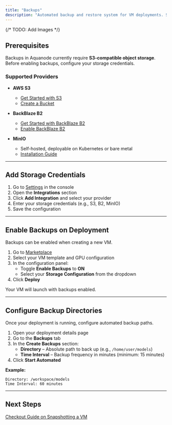 ```yaml
---
title: "Backups"
description: "Automated backup and restore system for VM deployments. Schedule regular backups and restore data across deployments."
---
```


{/* TODO: Add Images */}
## Prerequisites

Backups in Aquanode currently require **S3-compatible object storage**.  
Before enabling backups, configure your storage credentials.

### Supported Providers

- **AWS S3**  
  - [Get Started with S3](https://docs.aws.amazon.com/AmazonS3/latest/userguide/GetStartedWithS3.html)  
  - [Create a Bucket](https://docs.aws.amazon.com/AmazonS3/latest/userguide/create-bucket-overview.html)  

- **BackBlaze B2**  
  - [Get Started with BackBlaze B2](https://www.backblaze.com/docs/cloud-storage-get-started-with-the-ui)  
  - [Enable BackBlaze B2](https://www.backblaze.com/docs/cloud-storage-enable-backblaze-b2)  

- **MinIO**  
  - Self-hosted, deployable on Kubernetes or bare metal  
  - [Installation Guide](https://docs.min.io/community/minio-object-store/operations/deployments/installation.html)  

---

## Add Storage Credentials

1. Go to [Settings](https://console.aquanode.io/settings) in the console  
2. Open the **Integrations** section  
3. Click **Add Integration** and select your provider  
4. Enter your storage credentials (e.g., S3, B2, MinIO)  
5. Save the configuration  

---

## Enable Backups on Deployment

Backups can be enabled when creating a new VM.

1. Go to [Marketplace](https://console.aquanode.io/marketplace)  
2. Select your VM template and GPU configuration  
3. In the configuration panel:  
   - Toggle **Enable Backups** to **ON**  
   - Select your **Storage Configuration** from the dropdown  
4. Click **Deploy**  

Your VM will launch with backups enabled.  

---

## Configure Backup Directories

Once your deployment is running, configure automated backup paths.

1. Open your deployment details page  
2. Go to the **Backups** tab  
3. In the **Create Backups** section:  
   - **Directory** – Absolute path to back up (e.g., `/home/user/models`)  
   - **Time Interval** – Backup frequency in minutes (minimum: 15 minutes)  
4. Click **Start Automated**  

**Example:**  
```text
Directory: /workspace/models
Time Interval: 60 minutes
```

---

## Next Steps

[Checkout Guide on Snapshotting a VM](../virtual-machines/storage-snapshots)
